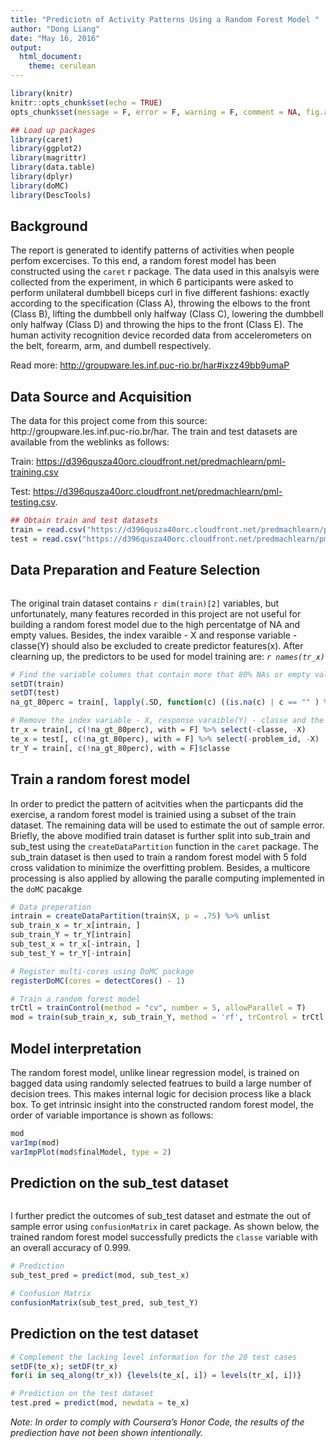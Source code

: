 ```yaml
---
title: "Prediciotn of Activity Patterns Using a Random Forest Model "
author: "Dong Liang"
date: "May 16, 2016"
output: 
  html_document: 
    theme: cerulean
---
```



```r
library(knitr)
knitr::opts_chunk$set(echo = TRUE)
opts_chunk$set(message = F, error = F, warning = F, comment = NA, fig.align = 'center', dpi = 100, tidy = F, cache.path = '.cache/', fig.path = 'fig/')

```

```r
## Load up packages 
library(caret)
library(ggplot2)
library(magrittr)
library(data.table)
library(dplyr)
library(doMC)
library(DescTools)
```



## Background
The report is generated to identify patterns of activities when people perfom excercises. To this end, a random forest model has been constructed using the `caret` r package. The data used in this analsyis were collected from the experiment, in which 6 participants were asked to perform unilateral dumbbell biceps curl in five different fashions: exactly according to the specification (Class A), throwing the elbows to the front (Class B), lifting the dumbbell only halfway (Class C), lowering the dumbbell only halfway (Class D) and throwing the hips to the front (Class E). The human activity recognition device recorded data from accelerometers on the belt, forearm, arm, and dumbell respectively. 

Read more: [http://groupware.les.inf.puc-rio.br/har#ixzz49bb9umaP](http://groupware.les.inf.puc-rio.br/har#ixzz49bb9umaP)





## Data Source and Acquisition
The data for this project come from this source: http://groupware.les.inf.puc-rio.br/har. The train and test datasets are available from the weblinks as follows: 

Train: [https://d396qusza40orc.cloudfront.net/predmachlearn/pml-training.csv]("https://d396qusza40orc.cloudfront.net/predmachlearn/pml-training.csv")

Test: [https://d396qusza40orc.cloudfront.net/predmachlearn/pml-testing.csv]("https://d396qusza40orc.cloudfront.net/predmachlearn/pml-testing.csv"). 

```r
## Obtain train and test datasets 
train = read.csv("https://d396qusza40orc.cloudfront.net/predmachlearn/pml-training.csv")
test = read.csv("https://d396qusza40orc.cloudfront.net/predmachlearn/pml-testing.csv")
```

## Data Preparation and Feature Selection
```r

```
The original train dataset contains `r dim(train)[2]` variables, but unfortunately, many features recorded in this project are not useful for building a random forest model due to the high percentatge of NA and empty values. Besides, the index varaible - X and response variable - classe(Y) should also be excluded to create predictor features(x). After clearning up, the predictors to be used for model training are: *`r names(tr_x)`*  

```r
# Find the variable columes that contain more that 80% NAs or empty values. Those data may probably not be useful for modeling due to the limited info and varaibility they bear.  
setDT(train)
setDT(test)
na_gt_80perc = train[, lapply(.SD, function(c) ((is.na(c) | c == "" ) %>% sum)/length(c)) > 0.8]

# Remove the index variable - X, response varaible(Y) - classe and the problem id - problem_id from train and test datasets 
tr_x = train[, c(!na_gt_80perc), with = F] %>% select(-classe, -X) 
te_x = test[, c(!na_gt_80perc), with = F] %>% select(-problem_id, -X) 
tr_Y = train[, c(!na_gt_80perc), with = F]$classe
```


## Train a random forest model
In order to predict the pattern of acitvities when the particpants did the exercise, a random forest model is trainied using a subset of the train dataset. The remaining data will be used to estimate the out of sample error. Briefly, the above modified train dataset is further split into sub_train and sub_test using the `createDataPartition` function in the `caret` package. The sub_train dataset is then used to train a random forest model with 5 fold cross validation to minimize the overfitting problem. Besides, a multicore processing is also applied by allowing the paralle computing implemented in the `doMC` pacakge


```r
# Data preperation
intrain = createDataPartition(train$X, p = .75) %>% unlist
sub_train_x = tr_x[intrain, ]
sub_train_Y = tr_Y[intrain]
sub_test_x = tr_x[-intrain, ]
sub_test_Y = tr_Y[-intrain]

# Register multi-cores using DoMC package 
registerDoMC(cores = detectCores() - 1)  

# Train a random forest model  
trCtl = trainControl(method = "cv", number = 5, allowParallel = T) 
mod = train(sub_train_x, sub_train_Y, method = 'rf', trControl = trCtl )
```

## Model interpretation 
The random forest model, unlike linear regression model, is trained on bagged data using randomly selected featrues to build a large number of decision trees. This makes internal logic for decision process like a black box. To get intrinsic insight into the constructed random forest model, the order of variable importance is shown as follows: 

```r
mod
varImp(mod)
varImpPlot(mod$finalModel, type = 2)
```

## Prediction on the sub_test dataset
```r

```

I further predict the outcomes of sub_test dataset and estmate the out of sample error using `confusionMatrix` in caret package. As shown below, the trained random forest model successfully predicts the `classe` variable with an overall accuracy of 0.999. 

```r
# Prediction
sub_test_pred = predict(mod, sub_test_x)

# Confusion Matrix
confusionMatrix(sub_test_pred, sub_test_Y) 
```


## Prediction on the test dataset
```r
# Complement the lacking level information for the 20 test cases
setDF(te_x); setDF(tr_x)
for(i in seq_along(tr_x)) {levels(te_x[, i]) = levels(tr_x[, i])}

# Prediction on the test dataset      
test.pred = predict(mod, newdata = te_x)
```
*Note: In order to comply with Coursera's Honor Code, the results of the prediection have not been shown intentionally.*
